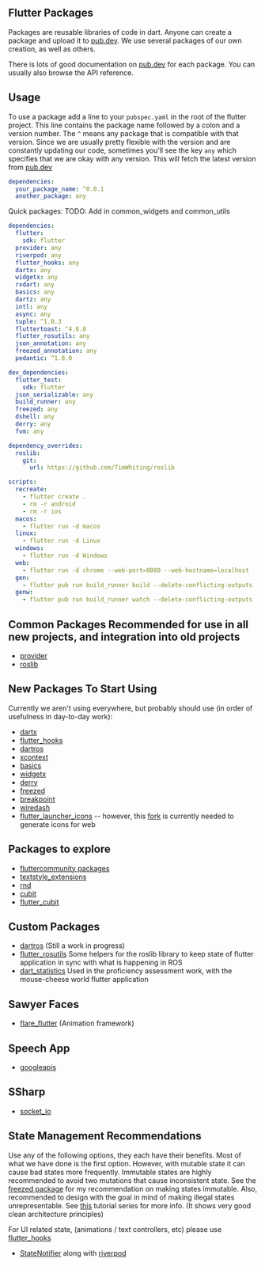 ## Flutter Packages

Packages are reusable libraries of code in dart.
Anyone can create a package and upload it to [pub.dev](https://pub.dev).
We use several packages of our own creation, as well as others.

There is lots of good documentation on [pub.dev](https://pub.dev) for each package.
You can usually also browse the API reference.

## Usage

To use a package add a line to your `pubspec.yaml` in the root of the flutter project.
This line contains the package name followed by a colon and a version number.
The `^` means any package that is compatible with that version.
Since we are usually pretty flexible with the version and are constantly updating our code,
sometimes you'll see the key `any` which specifies that we are okay with any version.
This will fetch the latest version from [pub.dev](https://pub.dev)

```yaml
dependencies:
  your_package_name: ^0.0.1
  another_package: any
```

Quick packages:
TODO: Add in common_widgets and common_utils
```yaml
dependencies:
  flutter:
    sdk: flutter
  provider: any
  riverpod: any
  flutter_hooks: any
  dartx: any
  widgetx: any
  rxdart: any
  basics: any
  dartz: any
  intl: any
  async: any
  tuple: ^1.0.3
  fluttertoast: ^4.0.0
  flutter_rosutils: any
  json_annotation: any
  freezed_annotation: any
  pedantic: ^1.8.0

dev_dependencies:
  flutter_test:
    sdk: flutter
  json_serializable: any
  build_runner: any
  freezed: any
  dshell: any
  derry: any
  fvm: any

dependency_overrides:
  roslib:
    git:
      url: https://github.com/TimWhiting/roslib

scripts:
  recreate:
    - flutter create .
    - rm -r android
    - rm -r ios
  macos:
    - flutter run -d macos
  linux:
    - flutter run -d Linux
  windows:
    - flutter run -d Windows
  web:
    - flutter run -d chrome --web-port=8080 --web-hostname=localhost
  gen:
    - flutter pub run build_runner build --delete-conflicting-outputs
  genw:
    - flutter pub run build_runner watch --delete-conflicting-outputs
```

## Common Packages Recommended for use in all new projects, and integration into old projects

- [provider](https://pub.dev/packages/provider)
- [roslib](https://pub.dev/packages/roslib)

## New Packages To Start Using

Currently we aren't using everywhere, but probably should use (in order of usefulness in day-to-day work):

- [dartx](https://pub.dev/packages/dartx)
- [flutter_hooks](https://pub.dev/packages/flutter_hooks)
- [dartros](https://pub.dev/packages/dartros)
- [xcontext](https://pub.dev/packages/xcontext)
- [basics](https://pub.dev/packages/basics)
- [widgetx](https://pub.dev/packages/widgetx)
- [derry](https://pub.dev/packages/derry)
- [freezed](https://pub.dev/packages/freezed)
- [breakpoint](https://pub.dev/packages/breakpoint)
- [wiredash](https://pub.dev/packages/wiredash)
- [flutter_launcher_icons](https://pub.dev/packages/flutter_launcher_icons) -- however, this [fork](https://github.com/personalizedrefrigerator/flutter_launcher_icons) is currently needed to generate icons for web

## Packages to explore

- [fluttercommunity packages](https://pub.dev/publishers/fluttercommunity.dev/packages)
- [textstyle_extensions](https://pub.dev/packages/textstyle_extensions)
- [rnd](https://pub.dev/packages/rnd)
- [cubit](https://pub.dev/packages/cubit)
- [flutter_cubit](https://pub.dev/packages/flutter_cubit)

## Custom Packages

- [dartros](https://pub.dev/packages/dartros) (Still a work in progress)
- [flutter_rosutils](https://pub.dev/packages/flutter_rosutils) Some helpers for the roslib library to keep state of flutter application in sync with what is happening in ROS
- [dart_statistics](https://pub.dev/packages/dart_statistics) Used in the proficiency assessment work, with the mouse-cheese world flutter application

## Sawyer Faces

- [flare_flutter](https://pub.dev/packages/flare_flutter) (Animation framework)

## Speech App

- [googleapis](https://pub.dev/packages/googleapis)

## SSharp

- [socket_io](https://pub.dev/packages/socket_io)

## State Management Recommendations

Use any of the following options, they each have their benefits.
Most of what we have done is the first option. However, with mutable state it can cause bad states more frequently.
Immutable states are highly recommended to avoid two mutations that cause inconsistent state.
See the [freezed package](https://pub.dev/packages/freezed) for my recommendation on making states immutable.
Also, recommended to design with the goal in mind of making illegal states unrepresentable.
See [this](https://www.youtube.com/watch?v=RMiN59x3uH0&list=PLB6lc7nQ1n4iS5p-IezFFgqP6YvAJy84U) tutorial series for more info.
(It shows very good clean architecture principles)

For UI related state, (animations / text controllers, etc) please use [flutter_hooks](https://pub.dev/packages/flutter_hooks)

- [StateNotifier](https://pub.dev/packages/state_notifier) along with [riverpod](https://pub.dev/packages/riverpod)
